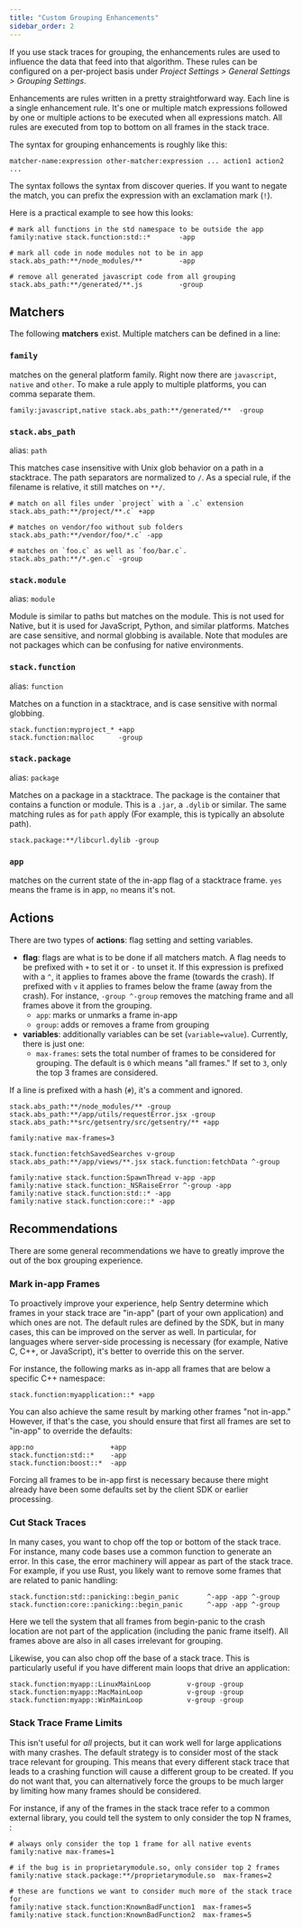 ```yaml
---
title: "Custom Grouping Enhancements"
sidebar_order: 2
---
```


If you use stack traces for grouping, the enhancements rules are used to influence the data that feed into that algorithm.
These rules can be configured on a per-project basis under _Project Settings > General Settings > Grouping Settings_.

Enhancements are rules written in a pretty straightforward way. Each line is a
single enhancement rule. It's one or multiple match expressions followed by one
or multiple actions to be executed when all expressions match. All rules are
executed from top to bottom on all frames in the stack trace.

The syntax for grouping enhancements is roughly like this:

```discover {tabTitle: Enhancement Rules}
matcher-name:expression other-matcher:expression ... action1 action2 ...
```

The syntax follows the syntax from discover queries. If you want to negate
the match, you can prefix the expression with an exclamation mark (`!`).

Here is a practical example to see how this looks:

```discover {tabTitle: Enhancement Rules}
# mark all functions in the std namespace to be outside the app
family:native stack.function:std::*       -app

# mark all code in node modules not to be in app
stack.abs_path:**/node_modules/**         -app

# remove all generated javascript code from all grouping
stack.abs_path:**/generated/**.js         -group
```

## Matchers

The following **matchers** exist. Multiple matchers can be defined in a line:

<DefinitionList>

### `family`

matches on the general platform family. Right now there are `javascript`,
`native` and `other`. To make a rule apply to multiple platforms, you can comma
separate them.

```discover {tabTitle:Enhancement Rules}
family:javascript,native stack.abs_path:**/generated/**  -group
```

### `stack.abs_path`

alias: `path`

This matches case insensitive with Unix glob behavior on a path in a stacktrace.
The path separators are normalized to `/`. As a special rule, if the filename is
relative, it still matches on `**/`.

```discover {tabTitle:Enhancement Rules}
# match on all files under `project` with a `.c` extension
stack.abs_path:**/project/**.c` +app

# matches on vendor/foo without sub folders
stack.abs_path:**/vendor/foo/*.c` -app

# matches on `foo.c` as well as `foo/bar.c`.
stack.abs_path:**/*.gen.c` -group
```

### `stack.module`

alias: `module`

Module is similar to paths but matches on the module. This is not used for Native,
but it is used for JavaScript, Python, and similar platforms. Matches are case
sensitive, and normal globbing is available. Note that modules are not packages
which can be confusing for native environments.

### `stack.function`

alias: `function`

Matches on a function in a stacktrace, and is case sensitive with normal globbing.

```discover {tabTitle:Enhancement Rules}
stack.function:myproject_* +app
stack.function:malloc      -group
```

### `stack.package`

alias: `package`

Matches on a package in a stacktrace. The package is the container that contains a function or module.
This is a `.jar`, a `.dylib` or similar. The same matching rules as for `path` apply (For example, this is typically an absolute path).

```discover {tabTitle:Enhancement Rules}
stack.package:**/libcurl.dylib -group
```

### `app`

matches on the current state of the in-app flag of a stacktrace frame. `yes`
means the frame is in app, `no` means it's not.

</DefinitionList>

## Actions

There are two types of **actions**: flag setting and setting variables.

- **flag**: flags are what is to be done if all matchers match. A flag needs to be prefixed with `+` to set it or `-` to unset it. If this expression is prefixed with a `^`, it applies to frames above the frame (towards the crash). If prefixed with `v` it applies to frames below the frame (away from the crash). For instance, `-group ^-group` removes the matching frame and all frames above it from the grouping.
  - `app`: marks or unmarks a frame in-app
  - `group`: adds or removes a frame from grouping
- **variables**: additionally variables can be set (`variable=value`). Currently, there is just one:
  - `max-frames`: sets the total number of frames to be considered for grouping.
    The default is `0` which means "all frames." If set to `3`, only the top 3 frames are considered.

If a line is prefixed with a hash (`#`), it's a comment and ignored.

```discover {tabTitle:Enhancement Rules}
stack.abs_path:**/node_modules/** -group
stack.abs_path:**/app/utils/requestError.jsx -group
stack.abs_path:**src/getsentry/src/getsentry/** +app

family:native max-frames=3

stack.function:fetchSavedSearches v-group
stack.abs_path:**/app/views/**.jsx stack.function:fetchData ^-group

family:native stack.function:SpawnThread v-app -app
family:native stack.function:_NSRaiseError ^-group -app
family:native stack.function:std::* -app
family:native stack.function:core::* -app
```

## Recommendations

There are some general recommendations we have to greatly improve the out of the box grouping experience.

### Mark in-app Frames

To proactively improve your experience, help Sentry determine which frames in your stack trace are "in-app" (part of your own application) and which ones are not. The default rules are defined by the SDK, but in many cases, this can be improved on the server as well. In particular, for languages where server-side processing is necessary (for example, Native C, C++, or JavaScript), it's better to override this on the server.

For instance, the following marks as in-app all frames that are below a specific C++ namespace:

```discover {tabTitle:Enhancement Rules}
stack.function:myapplication::* +app
```

You can also achieve the same result by marking other frames "not in-app." However, if that's the case, you should ensure that first all frames are set to "in-app" to override the defaults:

```discover {tabTitle:Enhancement Rules}
app:no                   +app
stack.function:std::*    -app
stack.function:boost::*  -app
```

Forcing all frames to be in-app first is necessary because there might already have
been some defaults set by the client SDK or earlier processing.

### Cut Stack Traces

In many cases, you want to chop off the top or bottom of the stack trace. For instance, many code bases use a common function to generate an error. In this case, the error machinery will appear as part of the stack trace. For example, if you use Rust, you likely want to remove some frames that are related to panic handling:

```discover {tabTitle:Enhancement Rules}
stack.function:std::panicking::begin_panic       ^-app -app ^-group
stack.function:core::panicking::begin_panic      ^-app -app ^-group
```

Here we tell the system that all frames from begin-panic to the crash location are not part of the application (including the panic frame itself). All frames above are also in all cases irrelevant for grouping.

Likewise, you can also chop off the base of a stack trace. This is particularly useful if you have different main loops that drive an application:

```discover {tabTitle:Enhancement Rules}
stack.function:myapp::LinuxMainLoop         v-group -group
stack.function:myapp::MacMainLoop           v-group -group
stack.function:myapp::WinMainLoop           v-group -group
```

### Stack Trace Frame Limits

This isn't useful for _all_ projects, but it can work well for large applications with many crashes. The default strategy is to consider most of the stack trace relevant for grouping. This means that every different stack trace that leads to a crashing function will cause a different group to be created. If you do not want that, you can alternatively force the groups to be much larger by limiting how many frames should be considered.

For instance, if any of the frames in the stack trace refer to a common external library, you could tell the system to only consider the top N frames, :

```discover {tabTitle:Enhancement Rules}
# always only consider the top 1 frame for all native events
family:native max-frames=1

# if the bug is in proprietarymodule.so, only consider top 2 frames
family:native stack.package:**/proprietarymodule.so  max-frames=2

# these are functions we want to consider much more of the stack trace for
family:native stack.function:KnownBadFunction1  max-frames=5
family:native stack.function:KnownBadFunction2  max-frames=5
```
